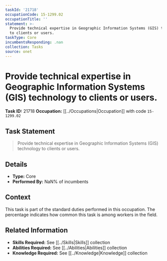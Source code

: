 ```yaml
---
taskId: '21718'
occupationCode: 15-1299.02
occupationTitle: ''
statement: >-
  Provide technical expertise in Geographic Information Systems (GIS) technology
  to clients or users.
taskType: Core
incumbentsResponding: .nan
collection: Tasks
source: onet
---
```

# Provide technical expertise in Geographic Information Systems (GIS) technology to clients or users.

**Task ID:** 21718
**Occupation:** [[../Occupations|Occupation]] with code `15-1299.02`

## Task Statement

> Provide technical expertise in Geographic Information Systems (GIS) technology to clients or users.

## Details

- **Type:** Core
- **Performed By:** NaN% of incumbents

## Context

This task is part of the standard duties performed in this occupation. The percentage indicates how common this task is among workers in the field.

## Related Information

- **Skills Required:** See [[../Skills|Skills]] collection
- **Abilities Required:** See [[../Abilities|Abilities]] collection
- **Knowledge Required:** See [[../Knowledge|Knowledge]] collection
